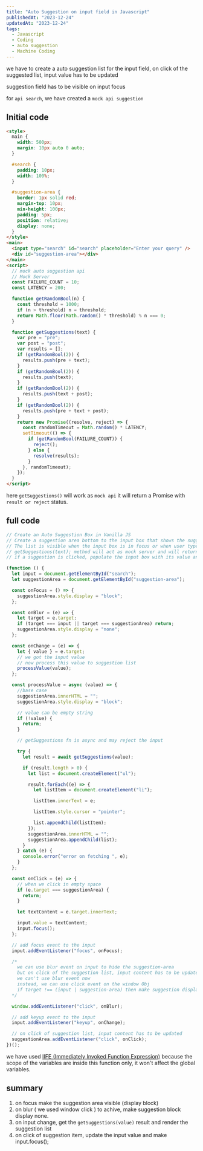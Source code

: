 ```yaml
---
title: "Auto Suggestion on input field in Javascript"
publishedAt: "2023-12-24"
updatedAt: "2023-12-24"
tags:
  - Javascript
  - Coding
  - auto suggestion
  - Machine Coding
---
```


we have to create a auto suggestion list for the input field, on click of the suggested list, input value has to be updated

suggestion field has to be visible on input focus

for `api search`, we have created a `mock api suggestion`

## Initial code

```html
<style>
  main {
    width: 500px;
    margin: 10px auto 0 auto;
  }

  #search {
    padding: 10px;
    width: 100%;
  }

  #suggestion-area {
    border: 1px solid red;
    margin-top: 10px;
    min-height: 100px;
    padding: 5px;
    position: relative;
    display: none;
  }
</style>
<main>
  <input type="search" id="search" placeholder="Enter your query" />
  <div id="suggestion-area"></div>
</main>
<script>
  // mock auto suggestion api
  // Mock Server
  const FAILURE_COUNT = 10;
  const LATENCY = 200;

  function getRandomBool(n) {
    const threshold = 1000;
    if (n > threshold) n = threshold;
    return Math.floor(Math.random() * threshold) % n === 0;
  }

  function getSuggestions(text) {
    var pre = "pre";
    var post = "post";
    var results = [];
    if (getRandomBool(2)) {
      results.push(pre + text);
    }
    if (getRandomBool(2)) {
      results.push(text);
    }
    if (getRandomBool(2)) {
      results.push(text + post);
    }
    if (getRandomBool(2)) {
      results.push(pre + text + post);
    }
    return new Promise((resolve, reject) => {
      const randomTimeout = Math.random() * LATENCY;
      setTimeout(() => {
        if (getRandomBool(FAILURE_COUNT)) {
          reject();
        } else {
          resolve(results);
        }
      }, randomTimeout);
    });
  }
</script>
```

here `getSuggestions()` will work as `mock api` it will return a Promise with `result or reject` status.

## full code

```js
// Create an Auto Suggestion Box in Vanilla JS
// Create a suggestion area bottom to the input box that shows the suggestion list.
// The list is visible when the input box is in focus or when user types, it hides when the input box is blurred
// getSuggestions(text); method will act as mock server and will return random text based on the inputs with 0 - 200 millisceond latency and may fail.
// if a suggestion is clicked, populate the input box with its value and bring input box in focus

(function () {
  let input = document.getElementById("search");
  let suggestionArea = document.getElementById("suggestion-area");

  const onFocus = () => {
    suggestionArea.style.display = "block";
  };

  const onBlur = (e) => {
    let target = e.target;
    if (target === input || target === suggestionArea) return;
    suggestionArea.style.display = "none";
  };

  const onChange = (e) => {
    let { value } = e.target;
    // we got the input value
    // now process this value to suggestion list
    processValue(value);
  };

  const processValue = async (value) => {
    //base case
    suggestionArea.innerHTML = "";
    suggestionArea.style.display = "block";

    // value can be empty string
    if (!value) {
      return;
    }

    // getSuggestions fn is async and may reject the input

    try {
      let result = await getSuggestions(value);

      if (result.length > 0) {
        let list = document.createElement("ul");

        result.forEach((e) => {
          let listItem = document.createElement("li");

          listItem.innerText = e;

          listItem.style.cursor = "pointer";

          list.appendChild(listItem);
        });
        suggestionArea.innerHTML = "";
        suggestionArea.appendChild(list);
      }
    } catch (e) {
      console.error("error on fetching ", e);
    }
  };

  const onClick = (e) => {
    // when we click in empty space
    if (e.target === suggestionArea) {
      return;
    }

    let textContent = e.target.innerText;

    input.value = textContent;
    input.focus();
  };

  // add focus event to the input
  input.addEventListener("focus", onFocus);

  /* 
    we can use blur event on input to hide the suggestion-area
    but on click of the suggestion list, input content has to be updated
    we can't use blur event now
    instead, we can use click event on the window Obj
    if target !== (input | suggestion-area) then make suggestion display none 
  */

  window.addEventListener("click", onBlur);

  // add keyup event to the input
  input.addEventListener("keyup", onChange);

  // on click of suggestion list, input content has to be updated
  suggestionArea.addEventListener("click", onClick);
})();
```

we have used [IIFE (Immediately Invoked Function Expression)](https://developer.mozilla.org/en-US/docs/Glossary/IIFE)
because the scope of the variables are inside this function only, it won't affect the global variables.

## summary
1. on focus make the suggestion area visible (display block)
2. on blur ( we used window click ) to achive, make suggestion block display none.
3. on input change, get the `getSuggestions(value)` result and render the suggestion list
4. on click of suggestion item, update the input value and make input.focus();